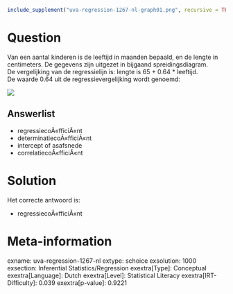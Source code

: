 ```r
include_supplement("uva-regression-1267-nl-graph01.png", recursive = TRUE)
```

Question
========

Van een aantal kinderen is de leeftijd in maanden bepaald, en de lengte
in centimeters. De gegevens zijn uitgezet in bijgaand
spreidingsdiagram.\
De vergelijking van de regressielijn is: lengte is 65 + 0.64 \*
leeftijd.\
De waarde 0.64 uit de regressievergelijking wordt genoemd:

![](uva-regression-1267-nl-graph01.png)

Answerlist
----------

* regressiecoÃ«fficiÃ«nt
* determinatiecoÃ«fficiÃ«nt
* intercept of asafsnede
* correlatiecoÃ«fficiÃ«nt

Solution
========

Het correcte antwoord is: 

* regressiecoÃ«fficiÃ«nt

Meta-information
================
exname: uva-regression-1267-nl
extype: schoice
exsolution: 1000
exsection: Inferential Statistics/Regression
exextra[Type]: Conceptual
exextra[Language]: Dutch
exextra[Level]: Statistical Literacy
exextra[IRT-Difficulty]: 0.039
exextra[p-value]: 0.9221
